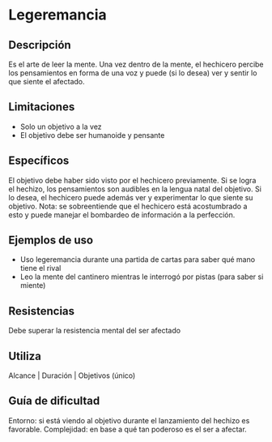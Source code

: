 # Legeremancia

## Descripción

Es el arte de leer la mente. Una vez dentro de la mente, el hechicero percibe los pensamientos en forma de una voz y puede (si lo desea) ver y sentir lo que siente el afectado.

## Limitaciones

- Solo un objetivo a la vez
- El objetivo debe ser humanoide y pensante

## Específicos

El objetivo debe haber sido visto por el hechicero previamente. Si se logra el hechizo, los pensamientos son audibles en la lengua natal del objetivo. Si lo desea, el hechicero puede además ver y experimentar lo que siente su objetivo.
Nota: se sobreentiende que el hechicero está acostumbrado a esto y puede manejar el bombardeo de información a la perfección.

## Ejemplos de uso

- Uso legeremancia durante una partida de cartas para saber qué mano tiene el rival
- Leo la mente del cantinero mientras le interrogó por pistas (para saber si miente)

## Resistencias

Debe superar la resistencia mental del ser afectado

## Utiliza

Alcance | Duración | Objetivos (único)

## Guía de dificultad

Entorno: si está viendo al objetivo durante el lanzamiento del hechizo es favorable. Complejidad: en base a qué tan poderoso es el ser a afectar.
